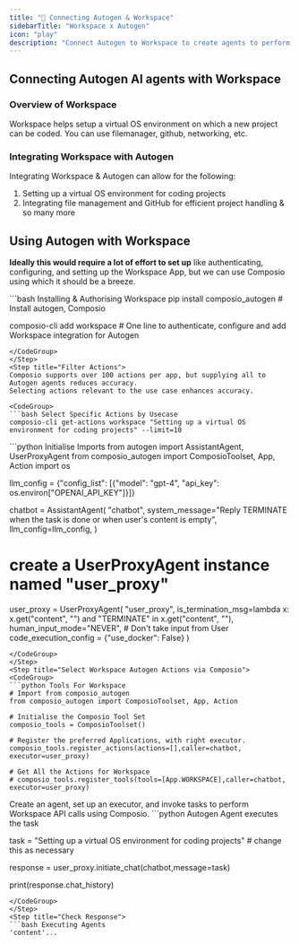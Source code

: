 ```yaml
---
title: "🚀 Connecting Autogen & Workspace"
sidebarTitle: "Workspace x Autogen"
icon: "play"
description: "Connect Autogen to Workspace to create agents to perform tasks using natural language"
---
```


## Connecting Autogen AI agents with Workspace

### Overview of Workspace

Workspace helps setup a virtual OS environment on which a new project can be coded. You can use filemanager, github, networking, etc.

### Integrating Workspace with Autogen

Integrating Workspace & Autogen can allow for the following:

1. Setting up a virtual OS environment for coding projects
2. Integrating file management and GitHub for efficient project handling
& so many more

## Using Autogen with Workspace

<Steps>
<Step title="Setting Up the Environment">

**Ideally this would require a lot of effort to set up** like authenticating, configuring, and setting up the Workspace App, but we can use Composio using which it should be a breeze.

<CodeGroup>
```bash Installing & Authorising Workspace
pip install composio_autogen # Install autogen, Composio 

composio-cli add workspace # One line to authenticate, configure and add Workspace integration for Autogen
```
</CodeGroup>
</Step>
<Step title="Filter Actions">
Composio supports over 100 actions per app, but supplying all to Autogen agents reduces accuracy.
Selecting actions relevant to the use case enhances accuracy.

<CodeGroup>
```bash Select Specific Actions by Usecase
composio-cli get-actions workspace "Setting up a virtual OS environment for coding projects" --limit=10
```
</CodeGroup>

</Step>
<Step title="Import Base Packages">

<CodeGroup>
```python Initialise Imports
from autogen import AssistantAgent, UserProxyAgent
from composio_autogen import ComposioToolset, App, Action
import os

llm_config = {"config_list": [{"model": "gpt-4", "api_key": os.environ["OPENAI_API_KEY"]}]}

chatbot = AssistantAgent(
    "chatbot",
    system_message="Reply TERMINATE when the task is done or when user's content is empty",
    llm_config=llm_config,
)

# create a UserProxyAgent instance named "user_proxy"
user_proxy = UserProxyAgent(
    "user_proxy",
    is_termination_msg=lambda x: x.get("content", "") and "TERMINATE" in x.get("content", ""),
    human_input_mode="NEVER", # Don't take input from User
    code_execution_config = {"use_docker": False}
)
```
</CodeGroup>
</Step>
<Step title="Select Workspace Autogen Actions via Composio">
<CodeGroup>
```python Tools For Workspace
# Import from composio_autogen
from composio_autogen import ComposioToolset, App, Action

# Initialise the Composio Tool Set
composio_tools = ComposioToolset()

# Register the preferred Applications, with right executor. 
composio_tools.register_actions(actions=[],caller=chatbot, executor=user_proxy)

# Get All the Actions for Workspace
# composio_tools.register_tools(tools=[App.WORKSPACE],caller=chatbot, executor=user_proxy) 
```
</CodeGroup>
</Step>
<Step title="Execute the Agent">
Create an agent, set up an executor, and invoke tasks to perform Workspace API calls using Composio. 
<CodeGroup>
```python Autogen Agent executes the task

task = "Setting up a virtual OS environment for coding projects" # change this as necessary

response = user_proxy.initiate_chat(chatbot,message=task)

print(response.chat_history)
```
</CodeGroup>
</Step>
<Step title="Check Response">
```bash Executing Agents
'content'...
```
</Step>
</Steps>
